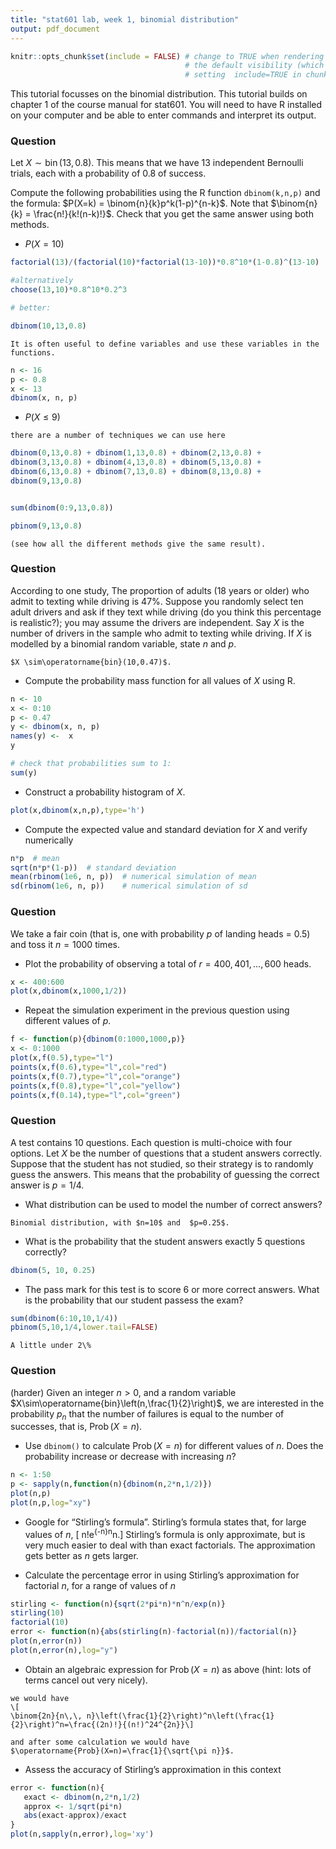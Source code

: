 ---
title: "stat601 lab, week 1, binomial distribution"
output: pdf_document
---

```{r setup, include=FALSE}
knitr::opts_chunk$set(include = FALSE) # change to TRUE when rendering solutions; this changes
                                       # the default visibility (which is overridden by explicitly
                                       # setting  include=TRUE in chunk options)
```


\newcommand{\bling}{XXXxxxXXxX}

This tutorial focusses on the binomial distribution.  This tutorial
builds on chapter 1 of the course manual for stat601.  You will need
to have R installed on your computer and be able to enter commands and
interpret its output.


### Question

Let $X\sim\operatorname{bin}(13,0.8)$.  This means that we have 13 independent
  Bernoulli trials, each with a probability of 0.8 of success.

Compute the following probabilities using the R function
`dbinom(k,n,p)` and the formula: $P(X=k) =
\binom{n}{k}p^k(1-p)^{n-k}$.  Note that $\binom{n}{k} =
\frac{n!}{k!(n-k)!}$.  Check that you get the same answer using both
methods.

* $P(X = 10)$
```{r}
factorial(13)/(factorial(10)*factorial(13-10))*0.8^10*(1-0.8)^(13-10)

#alternatively
choose(13,10)*0.8^10*0.2^3

# better:

dbinom(10,13,0.8)
```


```{asis}
It is often useful to define variables and use these variables in the
functions.
```

```{r}
n <- 16
p <- 0.8
x <- 13
dbinom(x, n, p)
```

* $P(X \leq 9)$

```{asis}
there are a number of techniques we can use here
```

```{r}

dbinom(0,13,0.8) + dbinom(1,13,0.8) + dbinom(2,13,0.8) +
dbinom(3,13,0.8) + dbinom(4,13,0.8) + dbinom(5,13,0.8) +
dbinom(6,13,0.8) + dbinom(7,13,0.8) + dbinom(8,13,0.8) +
dbinom(9,13,0.8)


sum(dbinom(0:9,13,0.8))

pbinom(9,13,0.8)
```
```{asis}
(see how all the different methods give the same result).
```

### Question

According to one study, The proportion of adults (18 years or older)
who admit to texting while driving is 47\%. Suppose you randomly
select ten adult drivers and ask if they text while driving (do you
think this percentage is realistic?); you may assume the drivers are
independent.  Say $X$ is the number of drivers in the sample who admit
to texting while driving.  If $X$ is modelled by a binomial random
variable, state $n$ and $p$.

```{asis}
$X \sim\operatorname{bin}(10,0.47)$.
```

* Compute the probability mass function for all values of $X$ using R.

```{r}
n <- 10
x <- 0:10
p <- 0.47
y <- dbinom(x, n, p)
names(y) <-  x
y

# check that probabilities sum to 1:
sum(y)
```

* Construct a probability histogram of $X$.

```{r}

plot(x,dbinom(x,n,p),type='h')
```

* Compute the expected value and standard deviation for $X$ and verify numerically

```{r}
n*p  # mean
sqrt(n*p*(1-p))  # standard deviation
mean(rbinom(1e6, n, p))  # numerical simulation of mean
sd(rbinom(1e6, n, p))    # numerical simulation of sd
```

### Question

We take a fair coin (that is, one with probability $p$ of landing
heads = 0.5) and toss it $n=1000$ times.  

* Plot the probability of observing a total of $r=400,401,\ldots, 600$
heads.

```{r}
x <- 400:600
plot(x,dbinom(x,1000,1/2))
```

* Repeat the simulation experiment in the previous question using
different values of $p$.  

```{r}
f <- function(p){dbinom(0:1000,1000,p)}
x <- 0:1000
plot(x,f(0.5),type="l")
points(x,f(0.6),type="l",col="red")
points(x,f(0.7),type="l",col="orange")
points(x,f(0.8),type="l",col="yellow")
points(x,f(0.14),type="l",col="green")
```

### Question

A test contains 10 questions. Each question is multi-choice with four
options.  Let $X$ be the number of questions that a student answers
correctly.  Suppose that the student has not studied, so their
strategy is to randomly guess the answers.  This means that the
probability of guessing the correct answer is $p=1/4$.

* What distribution can be used to model the number of correct answers?

```{asis}
Binomial distribution, with $n=10$ and  $p=0.25$.
```

* What is the probability that the student answers exactly 5 questions correctly?

```{r}
dbinom(5, 10, 0.25)
```

* The pass mark for this test is to score 6 or more correct answers.
  What is the probability that our student passess the exam?

```{r}
sum(dbinom(6:10,10,1/4))
pbinom(5,10,1/4,lower.tail=FALSE)
```

```{asis}
A little under 2\%
```

### Question

(harder) Given an integer $n>0$, and a random variable
$X\sim\operatorname{bin}\left(n,\frac{1}{2}\right)$, we are interested
in the probability $p_n$ that the number of failures is equal to the
number of successes, that is, $\operatorname{Prob}(X=n)$.

* Use `dbinom()` to calculate $\operatorname{Prob}(X=n)$ for different
  values of $n$.  Does the probability increase or decrease with
  increasing $n$?

```{r}
n <- 1:50
p <- sapply(n,function(n){dbinom(n,2*n,1/2)})
plot(n,p)
plot(n,p,log="xy")
```

* Google for "Stirling's formula".  Stirling's formula states that,
for large values of $n$, \[ n!\approx\sqrt{(2\pi n)}e^{-n}n^n.\]
Stirling's formula is only approximate, but is very much easier to
deal with than exact factorials.  The approximation gets better as $n$
gets larger.

* Calculate the percentage error in using Stirling's approximation for
  factorial $n$, for a range of values of $n$

```{r}
stirling <- function(n){sqrt(2*pi*n)*n^n/exp(n)}
stirling(10)
factorial(10)
error <- function(n){abs(stirling(n)-factorial(n))/factorial(n)}
plot(n,error(n))
plot(n,error(n),log="y")
```

* Obtain an algebraic expression for $\operatorname{Prob}(X=n)$ as
  above (hint: lots of terms cancel out very nicely).

```{asis}
we would have 
\[
\binom{2n}{n\,\, n}\left(\frac{1}{2}\right)^n\left(\frac{1}{2}\right)^n=\frac{(2n)!}{(n!)^24^{2n}}\]

and after some calculation we would have
$\operatorname{Prob}(X=n)=\frac{1}{\sqrt{\pi n}}$.
```

* Assess the accuracy of Stirling's approximation in this context

```{r}
error <- function(n){
   exact <- dbinom(n,2*n,1/2)
   approx <- 1/sqrt(pi*n)
   abs(exact-approx)/exact
}
plot(n,sapply(n,error),log='xy')
```

